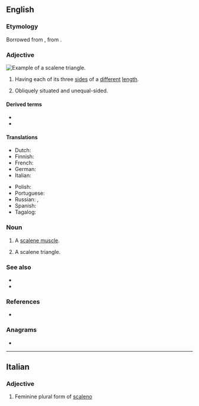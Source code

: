 {{also|scalène}}
==English==

===Etymology===
Borrowed from {{bor|en|LL.|scalēnus}}, from {{der|en|grc|σκᾰληνός||uneven, unequal, scalene}}.

===Adjective===
[[Image:Triangle.Scalene.svg|thumb|right|Example of a scalene triangle.]]
{{en-adj|-}}

# {{lb|en|geometry|of a triangle}} Having each of its three [[side]]s of a [[different]] [[length]].
# {{lb|en|anatomy}} Obliquely situated and unequal-sided.

====Derived terms====
* {{l|en|scalene muscle}}
* {{l|en|scalenectomy}}

====Translations====
{{trans-top|sides of different lengths}}
* Dutch: {{t|nl|ongelijkzijdig}}
* Finnish: {{t|fi|erisivuinen}}
* French: {{t+|fr|scalène}}
* German: {{t|de|ungleichseitig}}
* Italian: {{t+|it|scaleno}}
{{trans-mid}}
* Polish: {{t|pl|różnoboczny|m}}
* Portuguese: {{t|pt|escaleno|m}}
* Russian: {{t+|ru|неравносторо́нний|m}}, {{t+|ru|разносторо́нний|m}}
* Spanish: {{t|es|escaleno}}
* Tagalog: {{t|tl|tagibang}}
{{trans-bottom}}

===Noun===
{{en-noun}}

# {{lb|en|anatomy}} A [[scalene muscle]].
# {{lb|en|geometry}} A scalene triangle.

===See also===
* {{l|en|equilateral}}
* {{l|en|isosceles}}

===References===
* {{R:OED Online|title=scalene|code=171758|part of speech=adj. and n|date=April 2016}}

===Anagrams===
* {{anagrams|en|Senecal|canelés|cleanse|elances|enlaces|enscale}}

----

==Italian==

===Adjective===
{{head|it|adjective form}}

# Feminine plural form of [[scaleno]]